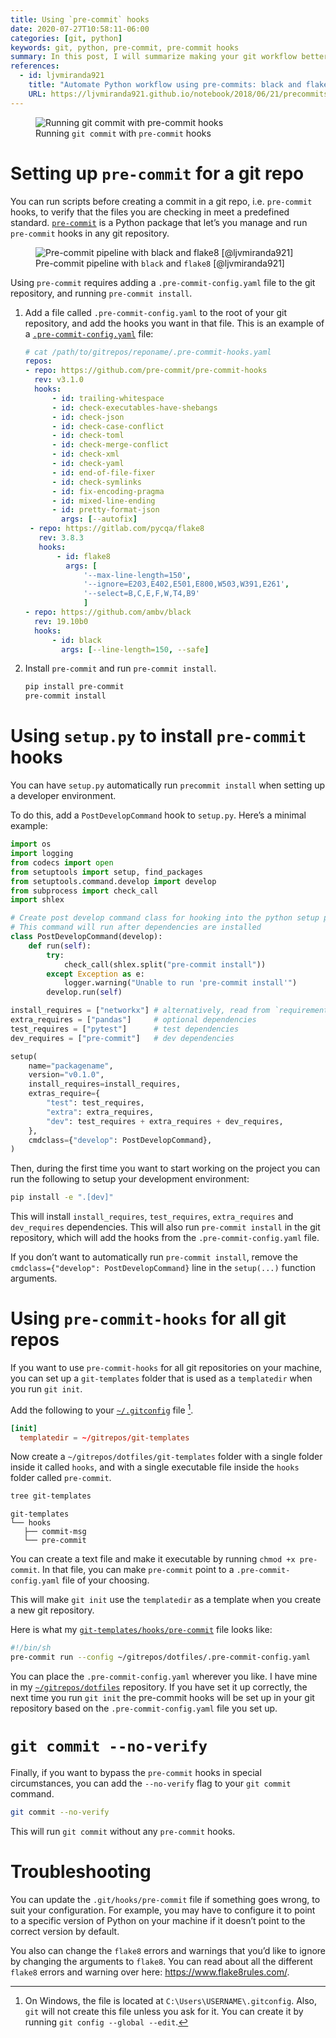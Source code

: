 ```yaml
---
title: Using `pre-commit` hooks
date: 2020-07-27T10:58:11-06:00
categories: [git, python]
keywords: git, python, pre-commit, pre-commit hooks
summary: In this post, I will summarize making your git workflow better with pre-commit hooks
references:
  - id: ljvmiranda921
    title: "Automate Python workflow using pre-commits: black and flake8"
    URL: https://ljvmiranda921.github.io/notebook/2018/06/21/precommits-using-black-and-flake8/
---
```


![Running `git commit` with `pre-commit` hooks](pre-commit-hooks.png){.fullwidth}

# Setting up `pre-commit` for a git repo

You can run scripts before creating a commit in a git repo, i.e. `pre-commit` hooks, to verify that the files you are checking in meet a predefined standard.
[`pre-commit`](https://pre-commit.com/) is a Python package that let's you manage and run `pre-commit` hooks in any git repository.

![Pre-commit pipeline with `black` and `flake8` [@ljvmiranda921]](precommit_pipeline.png){.fullwidth}

Using `pre-commit` requires adding a `.pre-commit-config.yaml` file to the git repository, and running `pre-commit install`.

1. Add a file called `.pre-commit-config.yaml` to the root of your git repository, and add the hooks you want in that file. This is an example of a [`.pre-commit-config.yaml`](https://github.com/kdheepak/dotfiles/blob/48567f59c346c00318a670269e3e52172d469f75/.pre-commit-config.yaml) file:
   ```yaml
   # cat /path/to/gitrepos/reponame/.pre-commit-hooks.yaml
   repos:
   - repo: https://github.com/pre-commit/pre-commit-hooks
     rev: v3.1.0
     hooks:
         - id: trailing-whitespace
         - id: check-executables-have-shebangs
         - id: check-json
         - id: check-case-conflict
         - id: check-toml
         - id: check-merge-conflict
         - id: check-xml
         - id: check-yaml
         - id: end-of-file-fixer
         - id: check-symlinks
         - id: fix-encoding-pragma
         - id: mixed-line-ending
         - id: pretty-format-json
           args: [--autofix]
    - repo: https://gitlab.com/pycqa/flake8
      rev: 3.8.3
      hooks:
          - id: flake8
            args: [
                '--max-line-length=150',
                '--ignore=E203,E402,E501,E800,W503,W391,E261',
                '--select=B,C,E,F,W,T4,B9'
                ]
   - repo: https://github.com/ambv/black
     rev: 19.10b0
     hooks:
         - id: black
           args: [--line-length=150, --safe]
   ```
2. Install `pre-commit` and run `pre-commit install`.
   ```bash
   pip install pre-commit
   pre-commit install
   ```

# Using `setup.py` to install `pre-commit` hooks

You can have `setup.py` automatically run `precommit install` when setting up a developer environment.

To do this, add a `PostDevelopCommand` hook to `setup.py`. Here's a minimal example:

```python
import os
import logging
from codecs import open
from setuptools import setup, find_packages
from setuptools.command.develop import develop
from subprocess import check_call
import shlex

# Create post develop command class for hooking into the python setup process
# This command will run after dependencies are installed
class PostDevelopCommand(develop):
    def run(self):
        try:
            check_call(shlex.split("pre-commit install"))
        except Exception as e:
            logger.warning("Unable to run 'pre-commit install'")
        develop.run(self)

install_requires = ["networkx"] # alternatively, read from `requirements.txt`
extra_requires = ["pandas"]     # optional dependencies
test_requires = ["pytest"]      # test dependencies
dev_requires = ["pre-commit"]   # dev dependencies

setup(
    name="packagename",
    version="v0.1.0",
    install_requires=install_requires,
    extras_require={
        "test": test_requires,
        "extra": extra_requires,
        "dev": test_requires + extra_requires + dev_requires,
    },
    cmdclass={"develop": PostDevelopCommand},
)
```

Then, during the first time you want to start working on the project you can run the following to setup your development environment:

```bash
pip install -e ".[dev]"
```

This will install `install_requires`, `test_requires`, `extra_requires` and `dev_requires` dependencies.
This will also run `pre-commit install` in the git repository, which will add the hooks from the `.pre-commit-config.yaml` file.

If you don't want to automatically run `pre-commit install`, remove the `cmdclass={"develop": PostDevelopCommand}` line in the `setup(...)` function arguments.

# Using `pre-commit-hooks` for all git repos

If you want to use `pre-commit-hooks` for all git repositories on your machine, you can set up a `git-templates` folder that is used as a `templatedir` when you run `git init`.

Add the following to your [`~/.gitconfig`](https://github.com/kdheepak/dotfiles/blob/48567f59c346c00318a670269e3e52172d469f75/gitconfig#L176-L177) file [^gitconfig].

[^gitconfig]:
    On Windows, the file is located at `C:\Users\USERNAME\.gitconfig`.
    Also, `git` will not create this file unless you ask for it.
    You can create it by running `git config --global --edit`.

```toml
[init]
  templatedir = ~/gitrepos/git-templates
```

Now create a `~/gitrepos/dotfiles/git-templates` folder with a single folder inside it called `hooks`, and with a single executable file inside the `hooks` folder called `pre-commit`.

```bash
tree git-templates
```

```
git-templates
└── hooks
   ├── commit-msg
   └── pre-commit
```

You can create a text file and make it executable by running `chmod +x pre-commit`.
In that file, you can make `pre-commit` point to a `.pre-commit-config.yaml` file of your choosing.

This will make `git init` use the `templatedir` as a template when you create a new git repository.

Here is what my [`git-templates/hooks/pre-commit`](https://github.com/kdheepak/dotfiles/blob/48567f59c346c00318a670269e3e52172d469f75/git-templates/hooks/pre-commit) file looks like:

```bash
#!/bin/sh
pre-commit run --config ~/gitrepos/dotfiles/.pre-commit-config.yaml
```

You can place the `.pre-commit-config.yaml` wherever you like.
I have mine in my [`~/gitrepos/dotfiles`](https://github.com/kdheepak/dotfiles/) repository.
If you have set it up correctly, the next time you run `git init` the pre-commit hooks will be set up in your git repository based on the `.pre-commit-config.yaml` file you set up.

# `git commit --no-verify`

Finally, if you want to bypass the `pre-commit` hooks in special circumstances, you can add the `--no-verify` flag to your `git commit` command.

```bash
git commit --no-verify
```

This will run `git commit` without any `pre-commit` hooks.

# Troubleshooting

You can update the `.git/hooks/pre-commit` file if something goes wrong, to suit your configuration.
For example, you may have to configure it to point to a specific version of Python on your machine if it doesn't point to the correct version by default.

You also can change the `flake8` errors and warnings that you'd like to ignore by changing the arguments to `flake8`.
You can read about all the different `flake8` errors and warning over here: <https://www.flake8rules.com/>.
